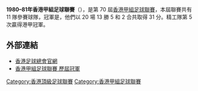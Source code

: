 '''1980–81年香港甲組足球聯賽'''（{{lang-en|Hong Kong First Division Football League}}），是第 70 屆[[香港甲組足球聯賽|香港甲組足球聯賽]]，本屆聯賽共有 11 隊參賽球隊，冠軍是{{fc|精工}}，他們以 20 場 13 勝 5 和 2 合共取得 31 分。精工隊第 5 次贏得港甲冠軍。

== 外部連結 ==
*[https://www.hkfa.com/ 香港足球總會官網]{{Wayback|url=https://www.hkfa.com/ |date=20190103174738 }}
*[http://www.rsssf.com/tablesh/hkchamp.html 香港甲組足球聯賽 歷屆冠軍]{{Wayback|url=http://www.rsssf.com/tablesh/hkchamp.html |date=20120205190654 }}

{{港甲賽季}}

[[Category:香港頂級足球聯賽|Category:香港頂級足球聯賽]]
[[Category:香港甲組足球聯賽|Category:香港甲組足球聯賽]]


{{soccer-stub}}